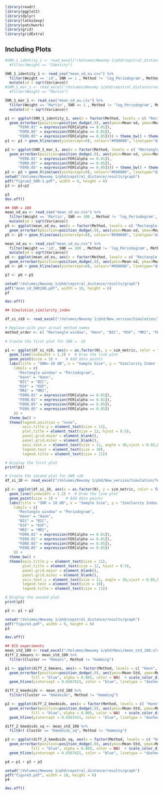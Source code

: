 
```r
library(readr)
library(ggplot2)
library(dplyr)
library(latex2exp)
library(patchwork)
library(grid)
library(gridExtra)
```

## Including Plots


```r
#SNR_1_identity_1 <- read_excel("/Volumes/Newsmy 1/phd/cepstral_distance/results/excel/simulation_mean_sd_SNR-1_.xlsx") %>% filter(Method %in% c( "Periodogram", "BIC", "KSF", "MRI", "FDR0.01", "FER0.01", "FDR0.05", "FER0.05")) %>% mutate(No = as.character(N), sd = sqrt(Variance)) %>%
  #filter(Weight == "Identity")

SNR_1_identity_1 <- read_csv("mean_sd_eu.csv") %>%
  filter(Weight == 'id', SNR == 1 , Method != 'log_Periodogram', Method != 'Hann') %>%
  mutate(sd = sqrt(Variance))
#SNR_1_mar_1 <- read_excel("/Volumes/Newsmy 1/phd/cepstral_distance/results/excel/simulation_mean_sd_SNR-1_.xlsx") %>% filter(Method %in% c( "Periodogram","BIC", "KSF", "MRI", "FDR0.01", "FER0.01", "FDR0.05", "FER0.05")) %>% mutate(No = as.character(N), sd = sqrt(Variance)) %>%
  #filter(Weight == "Martin")

SNR_1_mar_1 <- read_csv("mean_sd_eu.csv") %>%
  filter(Weight == 'Martin', SNR == 1 , Method != 'log_Periodogram', Method != 'Hann') %>%
  mutate(sd = sqrt(Variance))

p1 <- ggplot(SNR_1_identity_1, aes(x = factor(Method, levels = c( "Rectangle window","BIC", "KSF", "MRI", "FDR0.01", "FER0.01", "FDR0.05", "FER0.05")), y = Mean, color = factor(N, levels = c("128", "256", "512", "1024", "2048", "4096")))) +
  geom_errorbar(position=position_dodge(.9), aes(ymin=Mean-sd, ymax=Mean+sd), width=.5) + labs(x = "", y = expression("Estimation Error" ~(mean %+-% sd)), color = "Sample size", title = "Identity Matrix") + scale_x_discrete(label = c( "Rectangle window" = "Periodogram", "BIC", "KSF", "MRI", "FDR0.01" = expression(FDR[alpha == 0.01]),
      "FER0.01" = expression(FER[alpha == 0.01]),
      "FDR0.05" = expression(FDR[alpha == 0.05]),
      "FER0.05" = expression(FER[alpha == 0.05]))) + theme_bw() + theme(legend.position = "none", plot.title = element_text(size = 12, hjust = 0.5), panel.grid.major = element_blank(),panel.grid.minor = element_blank(),axis.text.x = element_text(size = 11, angle = 30,vjust = 0.85,hjust = 0.75), axis.title.y = element_text(size = 11), legend.text = element_text(size = 10), legend.title = element_text(size = 11))+geom_point(position=position_dodge(.9))
p1 <- p1 + geom_hline(aes(yintercept=0), colour="#990000", linetype="dashed")

p2 <- ggplot(SNR_1_mar_1, aes(x = factor(Method, levels = c( "Rectangle window", "BIC", "KSF", "MRI", "FDR0.01", "FER0.01", "FDR0.05", "FER0.05")), y = Mean, color = factor(N, levels = c("128", "256", "512", "1024", "2048", "4096")))) +
  geom_errorbar(position=position_dodge(.9), aes(ymin=Mean-sd, ymax=Mean+sd), width=.5) + labs(x = "", y = expression("Estimation error"~(mean %+-% sd)), color = "Sample size", title = "Martin Matrix") + scale_x_discrete(label = c( "Rectangle window" = "Periodogram", "BIC", "KSF", "MRI", "FDR0.01" = expression(FDR[alpha == 0.01]),
      "FER0.01" = expression(FER[alpha == 0.01]),
      "FDR0.05" = expression(FDR[alpha == 0.05]),
      "FER0.05" = expression(FER[alpha == 0.05]))) + theme_bw() + theme( plot.title = element_text(size = 12, hjust = 0.5), panel.grid.major = element_blank(),panel.grid.minor = element_blank(),axis.text.x = element_text(size = 11, angle = 30,vjust = 0.85,hjust = 0.75), axis.title.y = element_text(size = 11), legend.text = element_text(size = 10), legend.title = element_text(size = 11))+geom_point(position=position_dodge(.9))
p2 <- p2 + geom_hline(aes(yintercept=0), colour="#990000", linetype="dashed")
setwd("/Volumes/Newsmy 1/phd/cepstral_distance/results/graph")
pdf("figrue2_SNR-1.pdf", width = 9, height = 6)
p3 <- p1+p2

p3
dev.off()

```


```r
## SNR = 100 
mean_sd_eu <- read_csv("mean_sd_eu.csv") %>%
  filter(Weight == 'Martin', SNR == 100 , Method != 'log_Periodogram', Method != 'Hann') %>%
  mutate(sd = sqrt(Variance))
p5 <- ggplot(mean_sd_eu, aes(x = factor(Method, levels = c( "Rectangle window","BIC", "KSF", "MRI", "FDR0.01", "FER0.01", "FDR0.05", "FER0.05")), y = Mean, color = factor(N, levels = c("128", "256", "512", "1024", "2048")))) + geom_point(position=position_dodge(.9))+
  geom_errorbar(position=position_dodge(.9), aes(ymin=Mean-sd, ymax=Mean+sd), width=.5) + labs(x = "", y = expression("Estimation Error" ~(mean %+-% sd)), color = "Sample size", title = "Martin Matrix") + scale_x_discrete(label = c("Hann", "Periodogram", "BIC", "KSF", "MRI", expression(FDR[alpha == 0.01]), expression(FER[alpha == 0.01]), expression(FDR[alpha == 0.05]), expression(FER[alpha == 0.05]))) + theme_bw() + theme(legend.position = "none", plot.title = element_text(size = 12, hjust = 0.5), panel.grid.major = element_blank(),panel.grid.minor = element_blank(),axis.text.x = element_text(size = 11, angle = 30,vjust = 0.85,hjust = 0.75), axis.title.y = element_text(size = 11), legend.text = element_text(size = 10), legend.title = element_text(size = 11))+geom_point(position=position_dodge(.9))
p5 <- p5 + geom_hline(aes(yintercept=0), colour="#990000", linetype="dashed")

mean_sd_eu <- read_csv("mean_sd_eu.csv") %>%
  filter(Weight == 'id', SNR == 100 , Method != 'log_Periodogram', Method != 'Hann') %>%
  mutate(sd = sqrt(Variance))
p6 <- ggplot(mean_sd_eu, aes(x = factor(Method, levels = c( "Rectangle window","BIC", "KSF", "MRI", "FDR0.01", "FER0.01", "FDR0.05", "FER0.05")), y = Mean, color = factor(N, levels = c("128", "256", "512", "1024", "2048")))) + geom_point(position=position_dodge(.9))+
  geom_errorbar(position=position_dodge(.9), aes(ymin=Mean-sd, ymax=Mean+sd), width=.5) + labs(x = "", y = expression("Estimation Error" ~(mean %+-% sd)), color = "Sample size", title = "Identity Matrix") + scale_x_discrete(label = c("Hann", "Periodogram", "BIC", "KSF", "MRI", expression(FDR[alpha == 0.01]), expression(FER[alpha == 0.01]), expression(FDR[alpha == 0.05]), expression(FER[alpha == 0.05]))) + theme_bw() + theme(legend.position = "none", plot.title = element_text(size = 12, hjust = 0.5), panel.grid.major = element_blank(),panel.grid.minor = element_blank(),axis.text.x = element_text(size = 11, angle = 30,vjust = 0.85,hjust = 0.75), axis.title.y = element_text(size = 11), legend.text = element_text(size = 10), legend.title = element_text(size = 11))+geom_point(position=position_dodge(.9))
p6 <- p6 + geom_hline(aes(yintercept=0), colour="#990000", linetype="dashed")

p7 <- p6 + p5

setwd("/Volumes/Newsmy 1/phd/cepstral_distance/results/graph")
pdf("mean_sd_SNR100.pdf", width = 10, height = 6)
p7

dev.off()
```

```r
## Simulation_similarity_index

df_si_n10 <- read_excel("/Volumes/Newsmy 1/phd/New_version/Simulation/Test_Cluster/SNR-10_sim_martin.xlsx") 

# Replace with your actual method names
method_order <- c( "Rectangle window", "Hann", "BIC", "KSF", "MRI", "FDR0.01", "FER0.01", "FDR0.05", "FER0.05")
  
# Create the first plot for SNR = -10

p1 <- ggplot(df_si_n10, aes(x = as.factor(N), y = sim_metric, color = factor(Method, levels = method_order), group = factor(Method, levels = method_order))) +
  geom_line(linewidth = 1.2) +  # Draw the line plot
  geom_point(size = 3) +    # Add data points
  labs(title = "SNR=-10 dB", x = "Sample Size", y = "Similarity Index (mean)", color = "N") + scale_color_discrete(
    labels = c(
      "Rectangle window" = "Periodogram",
      "Hann" = "Hann",
      "BIC" = "BIC",
      "KSF" = "KSF",
      "MRI" = "MRI",
      "FDR0.01" = expression(FDR[alpha == 0.01]),
      "FER0.01" = expression(FER[alpha == 0.01]),
      "FDR0.05" = expression(FDR[alpha == 0.05]),
      "FER0.05" = expression(FER[alpha == 0.05])
    )) +
  theme_bw() +
  theme(legend.position = "none", 
        axis.title.y = element_text(size = 11), 
        plot.title = element_text(size = 12, hjust = 0.5), 
        panel.grid.major = element_blank(),
        panel.grid.minor = element_blank(),
        axis.text.x = element_text(size = 11, angle = 30,vjust = 0.85,hjust = 0.75), 
        legend.text = element_text(size = 10), 
        legend.title = element_text(size = 11))

# Display the first plot
print(p1)

# Create the second plot for SNR =10
df_si_10 <- read_excel("/Volumes/Newsmy 1/phd/New_version/Simulation/Test_Cluster/SNR10_sim_martin.xlsx") 

p2 <- ggplot(df_si_10, aes(x = as.factor(N), y = sim_metric, color = factor(Method, levels = method_order), group = factor(Method, levels = method_order))) +
  geom_line(linewidth = 1.2) +  # Draw the line plot
  geom_point(size = 3) +    # Add data points
  labs(title = "SNR = 10 dB", x = "Sample Size", y = "Similarity Index (mean)", color = "Method")+ scale_color_discrete(
    labels = c(
      "Rectangle window" = "Periodogram",
      "Hann" = "Hann",
      "BIC" = "BIC",
      "KSF" = "KSF",
      "MRI" = "MRI",
      "FDR0.01" = expression(FDR[alpha == 0.01]),
      "FER0.01" = expression(FER[alpha == 0.01]),
      "FDR0.05" = expression(FDR[alpha == 0.05]),
      "FER0.05" = expression(FER[alpha == 0.05])
    )) + 
  theme_bw() +
  theme(axis.title.y = element_text(size = 11), 
        plot.title = element_text(size = 12, hjust = 0.5), 
        panel.grid.major = element_blank(),
        panel.grid.minor = element_blank(),
        axis.text.x = element_text(size = 11, angle = 30,vjust = 0.85,hjust = 0.75), 
        legend.text = element_text(size = 10), 
        legend.title = element_text(size = 11))

# Display the second plot
print(p2)

p3 <- p1 + p2

setwd("/Volumes/Newsmy 1/phd/cepstral_distance/results/graph")
pdf("figure3.pdf", width = 9, height = 6)
p3

dev.off()
```

```r
## ECG experiments
mean_std_100 <- read_excel("/Volumes/Newsmy 1/phd/Nesi/mean_std_100.xlsx")
diff_2_kmeans <- mean_std_100 %>%
  filter(Cluster == "Kmeans", Method != "Hamming")

p1 <- ggplot(diff_2_kmeans, aes(x = factor(Method, levels = c( "Hann", "Periodogram", "BIC", "KSF", "MRI", "FDR_0.01", "FER_0.01", "FDR_0.05", "FER_0.05")), y = Mean, color = factor(Weight))) +
  geom_errorbar(position=position_dodge(.9), aes(ymin=Mean-Std, ymax=Mean+Std), width=.5) + labs(x = "Method", y = expression(Similarity~Index~(mean %+-% sd)), color = "Cluster", linetype = "Weight Matrix", title = "K-means (sq. dist.)") + scale_x_discrete(label = c("Hann", "Periodogram", "BIC", "KSF", "MRI", expression(FDR[alpha == 0.01]), expression(FER[alpha == 0.01]), expression(FDR[alpha == 0.05]), expression(FER[alpha == 0.05]))) + theme_bw() + theme(legend.position = "none" , axis.title.y = element_text(size = 11), plot.title = element_text(size = 12, hjust = 0.5), panel.grid.major = element_blank(),panel.grid.minor = element_blank(),axis.text.x = element_text(size = 11, angle = 30,vjust = 0.85,hjust = 0.75), legend.text = element_text(size = 10), legend.title = element_text(size = 11))+geom_point(position=position_dodge(.9), size = 1) + scale_color_discrete(label = c("Euclidean", "Martin")) + geom_rect(aes(xmin = -Inf, xmax = Inf, ymin = 0.6567421 - 0.07819254, ymax = 0.6567421 + 0.07819254),
            fill = "blue", alpha = 0.005, color = NA)  + scale_color_discrete(label = c("Identity", "Martin")) +
  geom_hline(yintercept = 0.6567421, color = "blue", linetype = "dashed") 

diff_2_kmedoids <- mean_std_100 %>%
  filter(Cluster == "Kmedoids", Method != "Hamming")

p2 <- ggplot(diff_2_kmedoids, aes(x = factor(Method, levels = c( "Hann", "Periodogram", "BIC", "KSF", "MRI", "FDR_0.01", "FER_0.01", "FDR_0.05", "FER_0.05")), y = Mean, color = factor(Weight))) +
  geom_errorbar(position=position_dodge(.9), aes(ymin=Mean-Std, ymax=Mean+Std), width=.5) + labs(x = "Method", y = expression(Similarity~Index~(mean %+-% sd)), color = "Cluster", linetype = "Weight Matrix", title = "K-medoids") + scale_x_discrete(label = c("Hann", "Periodogram", "BIC", "KSF", "MRI", expression(FDR[alpha == 0.01]), expression(FER[alpha == 0.01]), expression(FDR[alpha == 0.05]), expression(FER[alpha == 0.05]))) + theme_bw() + theme(legend.position = "none", axis.title.y = element_text(size = 11), plot.title = element_text(size = 12, hjust = 0.5), panel.grid.major = element_blank(),panel.grid.minor = element_blank(),axis.text.x = element_text(size =11, angle = 30,vjust = 0.85,hjust = 0.75), legend.text = element_text(size = 10), legend.title = element_text(size = 11))+geom_point(position=position_dodge(.9), size = 1) + scale_color_discrete(label = c("Euclidean", "Martin")) + geom_rect(aes(xmin = -Inf, xmax = Inf, ymin = 0.6567421 - 0.07819254, ymax = 0.6567421 + 0.07819254),
            fill = "blue", alpha = 0.005, color = NA)  + scale_color_discrete(label = c("Identity", "Martin")) +
  geom_hline(yintercept = 0.6567421, color = "blue", linetype = "dashed") 

diff_2_kmedoids_sq <- mean_std_100 %>%
  filter( Cluster == "Kmedoids_sq", Method != "Hamming")

p3 <- ggplot(diff_2_kmedoids_sq, aes(x = factor(Method, levels = c( "Hann",  "Periodogram", "BIC", "KSF", "MRI", "FDR_0.01", "FER_0.01", "FDR_0.05", "FER_0.05")), y = Mean, color = factor(Weight))) +
  geom_errorbar(position=position_dodge(.9), aes(ymin=Mean-Std, ymax=Mean+Std), width=.5) + labs(x = "Method", y = expression(Similarity~Index~(mean %+-% sd)), color = "Cluster", linetype = "Weight Matrix", title = "K-medoids (sq. dist.)") + scale_x_discrete(label = c("Hann", "Periodogram", "BIC", "KSF", "MRI", expression(FDR[alpha == 0.01]), expression(FER[alpha == 0.01]), expression(FDR[alpha == 0.05]), expression(FER[alpha == 0.05]))) + theme_bw() + theme(legend.position = c(0.75, 0.88), axis.title.y = element_text(size = 11), plot.title = element_text(size = 12, hjust = 0.5), panel.grid.major = element_blank(),panel.grid.minor = element_blank(),axis.text.x = element_text(size =11, angle = 30,vjust = 0.85,hjust = 0.75), legend.text = element_text(size = 10), legend.title = element_blank())+geom_point(position=position_dodge(.9), size = 1) + scale_color_discrete(label = c("Euclidean", "Martin")) + geom_rect(aes(xmin = -Inf, xmax = Inf, ymin = 0.6567421 - 0.07819254, ymax = 0.6567421 + 0.07819254),
            fill = "blue", alpha = 0.005, color = NA)  + scale_color_discrete(label = c("Identity", "Martin")) +
  geom_hline(yintercept = 0.6567421, color = "blue", linetype = "dashed") 

p4 = p1 + p2 + p3

setwd("/Volumes/Newsmy 1/phd/cepstral_distance/results/graph")
pdf("figure5.pdf", width = 10, height = 6)
p4

dev.off()
```

